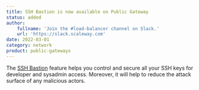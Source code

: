 ```yaml
---
title: SSH Bastion is now available on Public Gateway
status: added
author:
    fullname: 'Join the #load-balancer channel on Slack.'
    url: 'https://slack.scaleway.com'
date: 2022-03-01
category: network
product: public-gateways
---
```


The [SSH Bastion](/network/vpc/how-to/use-ssh-bastion/) feature helps you control and secure all your SSH keys for developer and sysadmin access. Moreover, it will help to reduce the attack surface of any malicious actors.
